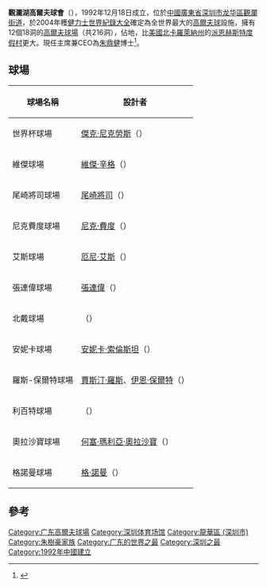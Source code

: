 {{Infobox Golf Facility
|golf_facility_name = 觀瀾湖高爾夫球會
|image = 
|imagesize=
|caption = 
|country = {{PRC}}
|location = [[廣東省|廣東省]][[深圳市|深圳市]]
|Found = 1992年
|Founder = 朱鼎健博士
|Chairman = 朱鼎健
|establishment = 
|type = 私人會所
|owner = 觀瀾湖集團
|operator = <!-- name of organization/company -->
|holes =  216
|tournaments = [[高爾夫世界盃|歐米茄觀瀾湖世界盃]]<br />{{link-en|觀瀾湖世界明星賽|Mission Hills Star Trophy}}<br />[[滙豐冠軍賽|滙豐冠軍賽]]
|website = [http://www.missionhillschina.com/ www.missionhillschina.com]
}}
'''觀瀾湖高爾夫球會'''（{{lang-en|'''Mission Hills Golf Club'''}}），1992年12月18日成立，位於[[中國|中國]][[廣東省|廣東省]][[深圳市|深圳市]][[龙华區|龙华區]][[觀瀾街道|觀瀾街道]]，於2004年穫[[健力士世界紀錄大全|健力士世界紀錄大全]]確定為全世界最大的[[高爾夫球|高爾夫球]]設施，擁有12個18洞的[[高爾夫球場|高爾夫球場]]（共216洞），佔地{{convert|20|km2|ha}}，比[[美國|美國]][[北卡羅萊納州|北卡羅萊納州]]的[[派恩赫斯特度假村|派恩赫斯特度假村]]更大。現任主席兼CEO為[[朱鼎健|朱鼎健]]博士<ref>{{Cite web |url=http://hk.on.cc/hk/bkn/cnt/entertainment/20160918/bkn-20160918220325323-0918_00862_001.html |title=名人：朱鼎健孖周杰倫攜手打造音樂酒店 |publisher=東方日報 |date=2016年9月18日 |access-date=2016年9月23日 |archive-date=2021年1月21日 |archive-url=https://web.archive.org/web/20210121025932/http://hk.on.cc/hk/bkn/cnt/entertainment/20160918/bkn-20160918220325323-0918_00862_001.html |dead-url=no }}</ref>。

==球場==
{| class="wikitable"
|-
! 球場名稱 !! 設計者
|-
| 世界杯球場 || [[傑克·尼克勞斯|傑克·尼克勞斯]]（{{USA}}）
|-
| 維傑球場 || [[維傑·辛格|維傑·辛格]]（{{FIJ}}）
|-
| 尾崎將司球場 || [[尾崎將司|尾崎將司]]（{{JPN}}）
|-
| 尼克費度球場 || [[尼克·費度|尼克·費度]]（{{ENG}}）
|-
| 艾斯球場 || [[厄尼·艾斯|厄尼·艾斯]]（{{ZAF}}）
|-
| 張連偉球場 || [[張連偉|張連偉]]（{{CHN}}）
|-
| 北戴球場 || {{link-en|北·戴|Pete Dye}}（{{USA}}）
|-
| 安妮卡球場 || [[安妮卡·索倫斯坦|安妮卡·索倫斯坦]]（{{SWE}}）
|-
| 羅斯-保爾特球場 || [[賈斯汀·羅斯|賈斯汀·羅斯]]、[[伊恩·保爾特|伊恩·保爾特]]（{{ENG}}）
|-
| 利百特球場 || {{link-en|大衛·利百特|David Leadbetter}}（{{ENG}}）
|-
| 奧拉沙寶球場 || [[何塞·瑪利亞·奧拉沙寶|何塞·瑪利亞·奧拉沙寶]]（{{SPA}}）
|-
| 格諾曼球場 || [[格·諾曼|格·諾曼]]（{{AUS}}）
|}

==參考==
{{reflist}}

[[Category:广东高爾夫球場|Category:广东高爾夫球場]]
[[Category:深圳体育场馆|Category:深圳体育场馆]]
[[Category:龍華區_(深圳市)|Category:龍華區 (深圳市)]]
[[Category:朱樹豪家族|Category:朱樹豪家族]]
[[Category:广东的世界之最|Category:广东的世界之最]]
[[Category:深圳之最|Category:深圳之最]]
[[Category:1992年中國建立|Category:1992年中國建立]]